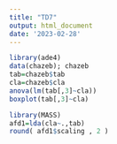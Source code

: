 ---
title: "TD7"
output: html_document
date: '2023-02-28'
---

```{r}
library(ade4)
data(chazeb); chazeb
tab=chazeb$tab
cla=chazeb$cla
anova(lm(tab[,3]~cla))
boxplot(tab[,3]~cla)
```
```{r}
library(MASS)
afd1=lda(cla~.,tab)
round( afd1$scaling , 2 )
```


